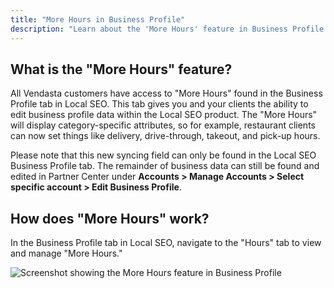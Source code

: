 ```yaml
---
title: "More Hours in Business Profile"
description: "Learn about the 'More Hours' feature in Business Profile in Local SEO and how to use it"
---
```


## What is the "More Hours" feature?

All Vendasta customers have access to "More Hours" found in the Business Profile tab in Local SEO. This tab gives you and your clients the ability to edit business profile data within the Local SEO product. The "More Hours" will display category-specific attributes, so for example, restaurant clients can now set things like delivery, drive-through, takeout, and pick-up hours.

Please note that this new syncing field can only be found in the Local SEO Business Profile tab. The remainder of business data can still be found and edited in Partner Center under **Accounts > Manage Accounts > Select specific account > Edit Business Profile**.

## How does "More Hours" work?

In the Business Profile tab in Local SEO, navigate to the "Hours" tab to view and manage "More Hours."

![Screenshot showing the More Hours feature in Business Profile](/img/vendasta-products/local-seo/business-profile/more-hours-screenshot.jpg)